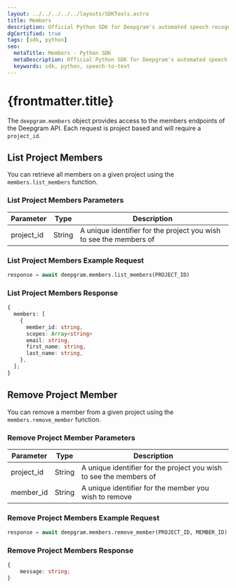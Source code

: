 ```yaml
---
layout: ../../../../../layouts/SDKTools.astro
title: Members
description: Official Python SDK for Deepgram's automated speech recognition APIs.
dgCertified: true
tags: [sdk, python]
seo:
  metaTitle: Members - Python SDK
  metaDescription: Official Python SDK for Deepgram's automated speech recognition APIs.
  keywords: sdk, python, speech-to-text
---
```


# {frontmatter.title}

The `deepgram.members` object provides access to the members endpoints of the
Deepgram API. Each request is project based and will require a `project_id`.

## List Project Members

You can retrieve all members on a given project using the `members.list_members` function.

### List Project Members Parameters

| Parameter  | Type   | Description                                                        |
| ---------- | ------ | ------------------------------------------------------------------ |
| project_id | String | A unique identifier for the project you wish to see the members of |

### List Project Members Example Request

```python
response = await deepgram.members.list_members(PROJECT_ID)
```

### List Project Members Response

```ts
{
  members: [
    {
      member_id: string,
      scopes: Array<string>
      email: string,
      first_name: string,
      last_name: string,
    },
  ];
}
```

## Remove Project Member

You can remove a member from a given project using the `members.remove_member` function.

### Remove Project Member Parameters

| Parameter  | Type   | Description                                                        |
| ---------- | ------ | ------------------------------------------------------------------ |
| project_id | String | A unique identifier for the project you wish to see the members of |
| member_id  | String | A unique identifier for the member you wish to remove              |

### Remove Project Members Example Request

```python
response = await deepgram.members.remove_member(PROJECT_ID, MEMBER_ID)
```

### Remove Project Members Response

```ts
{
	message: string;
}
```
